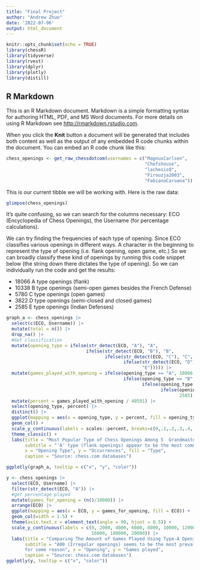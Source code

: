 ```yaml
---
title: "Final Project"
author: "Andrew Zhuo"
date: '2022-07-06'
output: html_document
---
```


```r
knitr::opts_chunk$set(echo = TRUE)
library(chessR)
library(tidyverse)
library(rvest)
library(dplyr)
library(plotly)
library(distill)
```

## R Markdown

This is an R Markdown document. Markdown is a simple formatting syntax for authoring HTML, PDF, and MS Word documents. For more details on using R Markdown see <http://rmarkdown.rstudio.com>.

When you click the **Knit** button a document will be generated that includes both content as well as the output of any embedded R code chunks within the document. You can embed an R code chunk like this:
```r
chess_openings <- get_raw_chessdotcom(usernames = c("MagnusCarlsen",
                                                    "Chefshouse",
                                                    "lachesisQ",
                                                    "Firouzja2003",
                                                    "FabianoCaruana"))
```

This is our current tibble we will be working with. Here is the raw data:

```r
glimpse(chess_openings)
```

It's quite confusing, so we can search for the columns necessary: ECO (Encyclopedia of Chess Openings), the Username (for percentage calculations).

We can try finding the frequencies of each type of opening. Since ECO classifies various openings in different ways. A character in the beginning to represent the type of opening (i.e. flank opening, open game, etc.) So we can broadly classify these kind of openings by running this code snippet below (the string down there dictates the type of opening). So we can individually run the code and get the results:

- 18066 A type openings (flank)
- 10338 B type openings (semi-open games besides the French Defense)
- 5780 C type openings (open games)
- 3822 D type openings (semi-closed and closed games)
- 2585 E type openings (Indian Defenses)

```r
graph_a <- chess_openings |> 
  select(c(ECO, Username)) |> 
  mutate(total = n()) |> 
  drop_na() |> 
  #Get classification
  mutate(opening_type = ifelse(str_detect(ECO, "A"), "A", 
                              ifelse(str_detect(ECO, "B"), "B", 
                                     ifelse(str_detect(ECO, "C"), "C",
                                            ifelse(str_detect(ECO, "D"), "D", 
                                                   "E"))))) |> 
  mutate(games_played_with_opening = ifelse(opening_type == "A", 18066,
                                            ifelse(opening_type == "B", 10338, 
                                                   ifelse(opening_type == "C", 5780,
                                                          ifelse(opening_type == "D", 3822,
                                                                 2585))))) |> 
  mutate(percent = games_played_with_opening / 40591) |> 
  select(opening_type, percent) |> 
  distinct() |> 
  ggplot(mapping = aes(x = opening_type, y = percent, fill = opening_type)) + 
  geom_col() +
  scale_y_continuous(labels = scales::percent, breaks=c(0,.1,.2,.3,.4,.5,.6,.7,.8,.9,100)) +
  theme_classic() +
  labs(title = "Most Popular Type of Chess Openings Among 5  Grandmasters",
       subtitle = "'A' type (flank openings) appear to be the most commonly played",
       x = "Opening Type", y = "Occurrences", fill = "Type", 
       caption = "Source: chess.com databases")

ggplotly(graph_a, tooltip = c("x", "y", "color"))
```



```r
y <- chess_openings |> 
  select(ECO, Username) |> 
  filter(str_detect(ECO, "A")) |> 
  #get percentage played
  mutate(games_for_opening = (n()/10000)) |> 
  arrange(ECO) |> 
  ggplot(mapping = aes(x = ECO, y = games_for_opening, fill = ECO)) +
  geom_col(width = 1.5) +
  theme(axis.text.x = element_text(angle = 90, hjust = 0.5)) +
  scale_y_continuous(labels = c(0, 2000, 4000, 6000, 8000, 10000, 12000, 14000,
                                16000, 180000, 20000)) |> 
  labs(title = "Comparing The Amount of Games Played Using Type-A Openings",
       subtitle = "A00 (Irregular openings) seems to be the most prevalent\n
       for some reason", x = "Opening", y = "Games played", 
       caption = "Source: chess.com databases")
ggplotly(y, tooltip = c("x", "color"))
```






